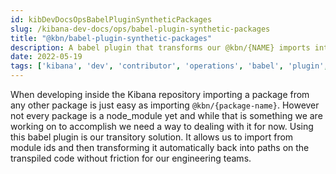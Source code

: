 ```yaml
---
id: kibDevDocsOpsBabelPluginSyntheticPackages
slug: /kibana-dev-docs/ops/babel-plugin-synthetic-packages
title: "@kbn/babel-plugin-synthetic-packages"
description: A babel plugin that transforms our @kbn/{NAME} imports into paths
date: 2022-05-19
tags: ['kibana', 'dev', 'contributor', 'operations', 'babel', 'plugin', 'synthetic', 'packages']
---
```


When developing inside the Kibana repository importing a package from any other package is just easy as importing `@kbn/{package-name}`.
However not every package is a node_module yet and while that is something we are working on to accomplish we need a way to dealing with it for 
now. Using this babel plugin is our transitory solution. It allows us to import from module ids and then transforming it automatically back into 
paths on the transpiled code without friction for our engineering teams. 